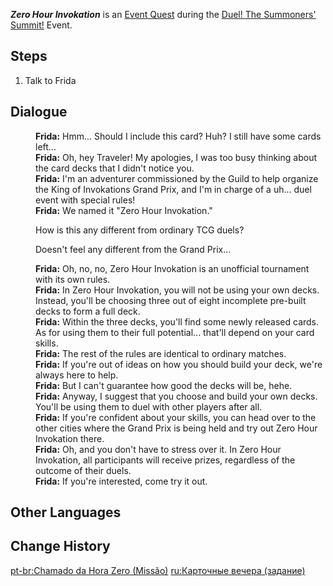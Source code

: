 {{Quest Infobox
|id            = 70532
|image         = Event Quest Zero Hour Invokation.png
|type          = World
|event_name    = Duel! The Summoners' Summit!
|requirement   = Complete [[Commence! A Suspect Genesis]]
|characters    = Frida; Traveler
|startLocation = [[Mondstadt City|Mondstadt]], [[Mondstadt]]
|region        = Mondstadt
|area          = Starfell Valley
|subarea       = Mondstadt City
|next          = 
|rewards       = Invokation Coupons*50;Adventurer's Experience*2;Wanderer's Advice*4
|otherRewards  = 
* Unlocks the [[Duel! The Summoners' Summit!/Zero Hour Invokation|Zero Hour Invokation]] subevent.
|voiced        = 
}}
'''''Zero Hour Invokation''''' is an [[Event Quest]] during the [[Duel! The Summoners' Summit!]] Event.

==Steps==
# Talk to Frida

==Dialogue==
{{Quest Description|Frida from Mondstadt seems to have something to tell you...}}
{{Dialogue Start}}
:'''Frida:''' Hmm... Should I include this card? Huh? I still have some cards left...
:'''Frida:''' Oh, hey Traveler! My apologies, I was too busy thinking about the card decks that I didn't notice you.
:'''Frida:''' I'm an adventurer commissioned by the Guild to help organize the King of Invokations Grand Prix, and I'm in charge of a uh... duel event with special rules!
:'''Frida:''' We named it "Zero Hour Invokation."
:{{DIcon}} How is this any different from ordinary TCG duels?
:{{DIcon}} Doesn't feel any different from the Grand Prix...
:'''Frida:''' Oh, no, no, Zero Hour Invokation is an unofficial tournament with its own rules.
:'''Frida:''' In Zero Hour Invokation, you will not be using your own decks. Instead, you'll be choosing three out of eight incomplete pre-built decks to form a full deck.
:'''Frida:''' Within the three decks, you'll find some newly released cards. As for using them to their full potential... that'll depend on your card skills.
:'''Frida:''' The rest of the rules are identical to ordinary matches.
:'''Frida:''' If you're out of ideas on how you should build your deck, we're always here to help.
:'''Frida:''' But I can't guarantee how good the decks will be, hehe.
:'''Frida:''' Anyway, I suggest that you choose and build your own decks. You'll be using them to duel with other players after all.
:'''Frida:''' If you're confident about your skills, you can head over to the other cities where the Grand Prix is being held and try out Zero Hour Invokation there.
:'''Frida:''' Oh, and you don't have to stress over it. In Zero Hour Invokation, all participants will receive prizes, regardless of the outcome of their duels.
:'''Frida:''' If you're interested, come try it out.
{{Dialogue End}}

==Other Languages==
{{Other Languages|Transclude=Duel! The Summoners' Summit!/Zero Hour Invokation}}

==Change History==
{{Change History|3.7}}

[[pt-br:Chamado da Hora Zero (Missão)]]
[[ru:Карточные вечера (задание)]]